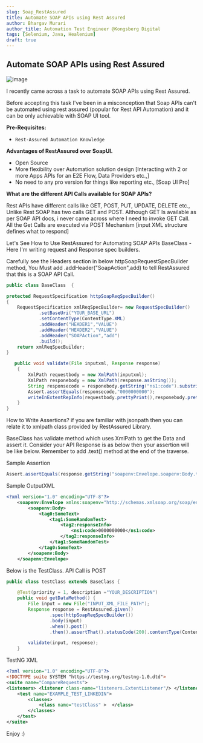 ```yaml
---
slug: Soap_RestAssured
title: Automate SOAP APIs using Rest Assured
author: Bhargav Murari
author_title: Automation Test Engineer @Kongsberg Digital
tags: [Selenium, Java, Healenium]
draft: true
---
```


## Automate SOAP APIs using Rest Assured
![image](Images/RestAssured/1.jpeg)

I recently came across a task to automate SOAP APIs using Rest Assured.

Before accepting this task I've been in a misconception that Soap APIs can't be automated using rest assured (popular for Rest API Automation) and it can be only achievable with SOAP UI tool.

**Pre-Requisites:**
-     Rest-Assured Automation Knowledge

**Advantages of RestAssured over SoapUI.**

- Open Source
- More flexibility over Automation solution design [Interacting with 2 or more Apps APIs for an E2E Flow, Data Providers etc.,]
- No need to any pro version for things like reporting etc., [Soap UI Pro]

**What are the different API Calls available for SOAP APIs?**

Rest APIs have different calls like GET, POST, PUT, UPDATE, DELETE etc., Unlike Rest SOAP has two calls GET and POST. Although GET Is available as per SOAP API docs, i never came across where I need to invoke GET Call. All the Get Calls are executed via POST Mechanism [input XML structure defines what to respond]

Let's See How to Use RestAssured for Automating SOAP APIs
BaseClass - Here I'm writing request and Response spec builders.

Carefully see the Headers section in below httpSoapRequestSpecBuilder method, You Must add .addHeader("SoapAction",add) to tell RestAssured that this is a SOAP API Call.


```java
public class BaseClass  {

protected RequestSpecification httpSoapReqSpecBuilder()
{
    RequestSpecification xmlReqSpecBuilder= new RequestSpecBuilder()
            .setBaseUri("YOUR_BASE_URL")
            .setContentType(ContentType.XML)
            .addHeader("HEADER1","VALUE")
            .addHeader("HEADER2","VALUE")
            .addHeader("SOAPAction","add")
            .build();
    return xmlReqSpecBuilder;
}

   public void validate(File inputxml, Response response)
    {
        XmlPath requestbody = new XmlPath(inputxml);
        XmlPath responebody = new XmlPath(response.asString());
        String responsecode = responebody.getString("ns1:code").substring(0,10);
        Assert.assertEquals(responsecode,"0000000000");
        writeInExtentRepInfo(requestbody.prettyPrint(),responebody.prettyPrint());
    }
}
```

How to Write Assertions?
if you are familiar with jsonpath then you can relate it to xmlpath class provided by RestAssured Library.

BaseClass has validate method which uses XmlPath to get the Data and assert it. Consider your API Response is as below then your assertion will be like below. Remember to add .text() method at the end of the traverse.

Sample Assertion


```java
Assert.assertEquals(response.getString("soapenv:Envelope.soapenv:Body.tag0:SomeText.tag1:SomeRandomTest.tag2:responseInfo.ns1:code.text()"),"0000000000");
```
Sample OutputXML

```xml
<?xml version="1.0" encoding="UTF-8"?>
    <soapenv:Envelope xmlns:soapenv="http://schemas.xmlsoap.org/soap/envelope/">
        <soapenv:Body>
            <tag0:SomeText>
                <tag1:SomeRandomTest>
                    <tag2:responseInfo>
                        <ns1:code>0000000000</ns1:code>
                    </tag2:responseInfo>
                </tag1:SomeRandomTest>
            </tag0:SomeText>
        </soapenv:Body>
    </soapenv:Envelope>
```

Below is the TestClass.
API Call is POST


```java
public class testClass extends BaseClass {

    @Test(priority = 1, description ="YOUR_DESCRIPTION")
    public void getDataMethod() {
        File input = new File("INPUT_XML_FILE_PATH");
        Response response = RestAssured.given()
                .spec(httpSoapReqSpecBuilder())
                .body(input)
                .when().post()
                .then().assertThat().statusCode(200).contentType(ContentType.XML).extract().response();

        validate(input, response);
    }
```

TestNG XML


```xml
<?xml version="1.0" encoding="UTF-8"?>
<!DOCTYPE suite SYSTEM "https://testng.org/testng-1.0.dtd">
<suite name="CompareRequests">
<listeners> <listener class-name="listeners.ExtentListener"/> </listeners>
    <test name="EXAMPLE_TEST_LINKEDIN">
        <classes>
            <class name="testClass" >  </class>
        </classes>
    </test>
</suite>
```

Enjoy :)
